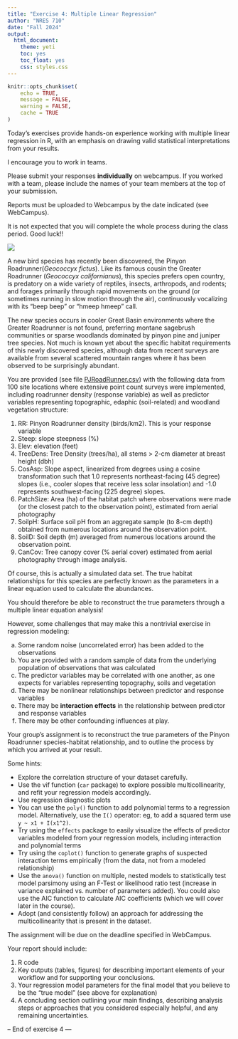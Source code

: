 ```yaml
---
title: "Exercise 4: Multiple Linear Regression"
author: "NRES 710"
date: "Fall 2024"
output: 
  html_document: 
    theme: yeti
    toc: yes
    toc_float: yes
    css: styles.css
---
```


```r

knitr::opts_chunk$set(
	echo = TRUE,
	message = FALSE,
	warning = FALSE,
	cache = TRUE
)
```


Today's exercises provide hands-on experience working with multiple linear regression in R, with an emphasis on drawing valid statistical interpretations from your results. 

I encourage you to work in teams.  

Please submit your responses **individually** on webcampus. If you worked with a team, please include the names of your team members at the top of your submission. 

Reports must be uploaded to Webcampus by the date indicated (see WebCampus).

It is not expected that you will complete the whole process during the class period. 
Good luck!!

![](roadrunner.gif)

A new bird species has recently been discovered, the Pinyon Roadrunner(*Geococcyx fictus*). Like its famous cousin the Greater Roadrunner (*Geococcyx californianus*), this species prefers open country, is predatory on a wide variety of reptiles, insects, arthropods, and rodents; and forages primarily through rapid movements on the ground (or sometimes running in slow motion through the air), continuously vocalizing with its “beep beep” or “hmeep hmeep” call. 

The new species occurs in cooler Great Basin environments where the Greater Roadrunner is not found, preferring montane sagebrush communities or sparse woodlands dominated by pinyon pine and juniper tree species. Not much is known yet about the specific habitat requirements of this newly discovered species, although data from recent surveys are available from several scattered mountain ranges where it has been observed to be surprisingly abundant. 

You are provided (see file [PJRoadRunner.csv](PJRoadRunner.csv)) with the following data from 100 site locations where extensive point count surveys were implemented, including roadrunner density (response variable) as well as predictor variables representing topographic, edaphic (soil-related) and woodland vegetation structure:

1. RR: Pinyon Roadrunner density (birds/km2). This is your response variable
2. Steep: slope steepness (%) 
3. Elev: elevation (feet)
4. TreeDens: Tree Density (trees/ha), all stems > 2-cm diameter at breast height (dbh)
5. CosAsp: Slope aspect, linearized from degrees using a cosine transformation such that 1.0 represents northeast-facing (45 degree) slopes (i.e., cooler slopes that receive less solar insolation) and -1.0 represents southwest-facing (225 degree) slopes. 
6. PatchSize: Area (ha) of the habitat patch where observations were made (or the closest patch to the observation point), estimated from aerial photography
7. SoilpH: Surface soil pH from an aggregate sample (to 8-cm depth) obtained from numerous locations around the observation point.   
8. SoilD: Soil depth (m) averaged from numerous locations around the observation point.     
9. CanCov: Tree canopy cover (% aerial cover) estimated from aerial photography through image analysis. 

Of course, this is actually a simulated data set. The true habitat relationships for this species are perfectly known as the parameters in a linear equation used to calculate the abundances.

You should therefore be able to reconstruct the true parameters through a multiple linear equation analysis! 

However, some challenges that may make this a nontrivial exercise in regression modeling:

a. Some random noise (uncorrelated error) has been added to the observations
b. You are provided with a random sample of data from the underlying population of observations that was calculated
c. The predictor variables may be correlated with one another, as one expects for variables representing topography, soils and vegetation
d. There may be nonlinear relationships between predictor and response variables
e. There may be **interaction effects** in the relationship between predictor and response variables
f. There may be other confounding influences at play. 

Your group’s assignment is to reconstruct the true parameters of the Pinyon Roadrunner species-habitat relationship, and to outline the process by which you arrived at your result. 

Some hints: 

* Explore the correlation structure of your dataset carefully.
* Use the vif function (`car` package) to explore possible multicollinearity, and refit your regression models accordingly.
* Use regression diagnostic plots
* You can use the `poly()` function to add polynomial terms to a regression model. Alternatively, use the `I()` operator: eg, to add a squared term use `y ~ x1 + I(x1^2)`.  
* Try using the `effects` package to easily visualize the effects of predictor variables modeled from your regression models, including interaction and polynomial terms
* Try using the `coplot()` function to generate graphs of suspected interaction terms empirically (from the data, not from a modeled relationship)
* Use the `anova()` function on multiple, nested models to statistically test model parsimony using an F-Test or likelihood ratio test (increase in variance explained vs. number of parameters added). You could also use the AIC function to calculate AIC coefficients (which we will cover later in the course). 
* Adopt (and consistently follow) an approach for addressing the multicollinearity that is present in the dataset. 

The assignment will be due on the deadline specified in WebCampus. 


Your report should include: 

1. R code
2. Key outputs (tables, figures) for describing important elements of your workflow and for supporting your conclusions.
3. Your regression model parameters for the final model that you believe to be the “true model” (see above for explanation) 
4. A concluding section outlining your main findings, describing analysis steps or approaches that you considered especially helpful, and any remaining uncertainties. 




-- End of exercise 4 ---















